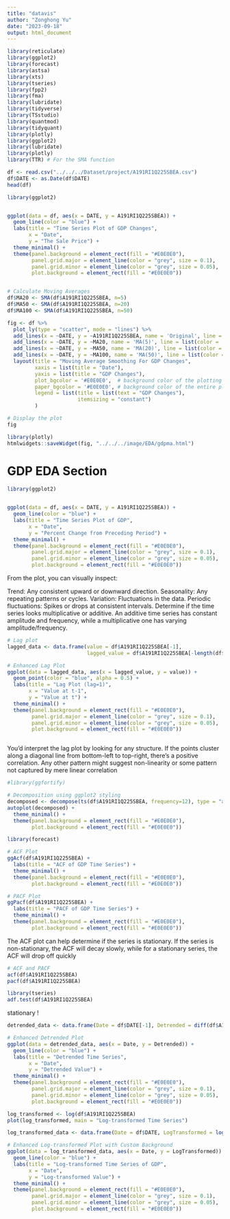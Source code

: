 ```yaml
---
title: "datavis"
author: "Zonghong Yu"
date: "2023-09-18"
output: html_document
---
```


```r
library(reticulate)
library(ggplot2)
library(forecast)
library(astsa) 
library(xts)
library(tseries)
library(fpp2)
library(fma)
library(lubridate)
library(tidyverse)
library(TSstudio)
library(quantmod)
library(tidyquant)
library(plotly)
library(ggplot2)
library(lubridate)
library(plotly)
library(TTR) # For the SMA function

```


```r
df <- read.csv("../../../Dataset/project/A191RI1Q225SBEA.csv")
df$DATE <- as.Date(df$DATE)
head(df)
```



```r
library(ggplot2)


ggplot(data = df, aes(x = DATE, y = A191RI1Q225SBEA)) +
  geom_line(color = "blue") +
  labs(title = "Time Series Plot of GDP Changes",
       x = "Date", 
       y = "The Sale Price") +
  theme_minimal() +
  theme(panel.background = element_rect(fill = "#E0E0E0"),
        panel.grid.major = element_line(color = "grey", size = 0.1),
        panel.grid.minor = element_line(color = "grey", size = 0.05),
        plot.background = element_rect(fill = "#E0E0E0"))



```



```r
# Calculate Moving Averages
df$MA20 <- SMA(df$A191RI1Q225SBEA, n=5)
df$MA50 <- SMA(df$A191RI1Q225SBEA, n=20)
df$MA100 <- SMA(df$A191RI1Q225SBEA, n=50)

```


```r

fig <- df %>%
  plot_ly(type = "scatter", mode = "lines") %>%
  add_lines(x = ~DATE, y = ~A191RI1Q225SBEA, name = 'Original', line = list(color = 'blue')) %>%
  add_lines(x = ~DATE, y = ~MA20, name = 'MA(5)', line = list(color = 'red', dash = 'dash')) %>%
  add_lines(x = ~DATE, y = ~MA50, name = 'MA(20)', line = list(color = 'green', dash = 'dash')) %>%
  add_lines(x = ~DATE, y = ~MA100, name = 'MA(50)', line = list(color = 'purple', dash = 'dash')) %>%
  layout(title = "Moving Average Smoothing For GDP Changes",
         xaxis = list(title = "Date"),
         yaxis = list(title = "GDP Changes"),
         plot_bgcolor = '#E0E0E0',  # background color of the plotting area
         paper_bgcolor = '#E0E0E0', # background color of the entire plot (around the plotting area)
         legend = list(title = list(text = "GDP Changes"),
                       itemsizing = "constant")
         )

# Display the plot
fig

```

```r
library(plotly)
htmlwidgets::saveWidget(fig, "../../../image/EDA/gdpma.html")
```







# GDP EDA Section

```r
library(ggplot2)


ggplot(data = df, aes(x = DATE, y = A191RI1Q225SBEA)) +
  geom_line(color = "blue") +
  labs(title = "Time Series Plot of GDP",
       x = "Date", 
       y = "Percent Change from Preceding Period") +
  theme_minimal() +
  theme(panel.background = element_rect(fill = "#E0E0E0"),
        panel.grid.major = element_line(color = "grey", size = 0.1),
        panel.grid.minor = element_line(color = "grey", size = 0.05),
        plot.background = element_rect(fill = "#E0E0E0"))


```
From the plot, you can visually inspect:

Trend: Any consistent upward or downward direction.
Seasonality: Any repeating patterns or cycles.
Variation: Fluctuations in the data.
Periodic fluctuations: Spikes or drops at consistent intervals.
Determine if the time series looks multiplicative or additive. An additive time series has constant amplitude and frequency, while a multiplicative one has varying amplitude/frequency.

```r
# Lag plot
lagged_data <- data.frame(value = df$A191RI1Q225SBEA[-1],
                          lagged_value = df$A191RI1Q225SBEA[-length(df$A191RI1Q225SBEA)])

# Enhanced Lag Plot
ggplot(data = lagged_data, aes(x = lagged_value, y = value)) +
  geom_point(color = "blue", alpha = 0.5) +
  labs(title = "Lag Plot (lag=1)",
       x = "Value at t-1",
       y = "Value at t") +
  theme_minimal() +
  theme(panel.background = element_rect(fill = "#E0E0E0"),
        panel.grid.major = element_line(color = "grey", size = 0.1),
        panel.grid.minor = element_line(color = "grey", size = 0.05),
        plot.background = element_rect(fill = "#E0E0E0"))



```
You'd interpret the lag plot by looking for any structure. If the points cluster along a diagonal line from bottom-left to top-right, there's a positive correlation. Any other pattern might suggest non-linearity or some pattern not captured by mere linear correlation

```r
#library(ggfortify)

# Decomposition using ggplot2 styling
decomposed <- decompose(ts(df$A191RI1Q225SBEA, frequency=12), type = "additive")
autoplot(decomposed) + 
  theme_minimal() +
  theme(panel.background = element_rect(fill = "#E0E0E0"),
        plot.background = element_rect(fill = "#E0E0E0"))

```
```r
library(forecast)

# ACF Plot
ggAcf(df$A191RI1Q225SBEA) +
  labs(title = "ACF of GDP Time Series") +
  theme_minimal() +
  theme(panel.background = element_rect(fill = "#E0E0E0"),
        plot.background = element_rect(fill = "#E0E0E0"))

# PACF Plot
ggPacf(df$A191RI1Q225SBEA) +
  labs(title = "PACF of GDP Time Series") +
  theme_minimal() +
  theme(panel.background = element_rect(fill = "#E0E0E0"),
        plot.background = element_rect(fill = "#E0E0E0"))

```
The ACF plot can help determine if the series is stationary. If the series is non-stationary, the ACF will decay slowly, while for a stationary series, the ACF will drop off quickly

```r

# ACF and PACF
acf(df$A191RI1Q225SBEA)
pacf(df$A191RI1Q225SBEA)

```

```r
library(tseries)
adf.test(df$A191RI1Q225SBEA)


```

stationary !

```r
detrended_data <- data.frame(Date = df$DATE[-1], Detrended = diff(df$A191RI1Q225SBEA))

# Enhanced Detrended Plot
ggplot(data = detrended_data, aes(x = Date, y = Detrended)) +
  geom_line(color = "blue") +
  labs(title = "Detrended Time Series",
       x = "Date",
       y = "Detrended Value") +
  theme_minimal() +
  theme(panel.background = element_rect(fill = "#E0E0E0"),
        panel.grid.major = element_line(color = "grey", size = 0.1),
        panel.grid.minor = element_line(color = "grey", size = 0.05),
        plot.background = element_rect(fill = "#E0E0E0"))

```


```r
log_transformed <- log(df$A191RI1Q225SBEA)
plot(log_transformed, main = "Log-transformed Time Series")

```

```r
log_transformed_data <- data.frame(Date = df$DATE, LogTransformed = log(df$A191RI1Q225SBEA))

# Enhanced Log-transformed Plot with Custom Background
ggplot(data = log_transformed_data, aes(x = Date, y = LogTransformed)) +
  geom_line(color = "blue") +
  labs(title = "Log-transformed Time Series of GDP",
       x = "Date",
       y = "Log-transformed Value") +
  theme_minimal() +
  theme(panel.background = element_rect(fill = "#E0E0E0"),
        panel.grid.major = element_line(color = "grey", size = 0.1),
        panel.grid.minor = element_line(color = "grey", size = 0.05),
        plot.background = element_rect(fill = "#E0E0E0"))

```


